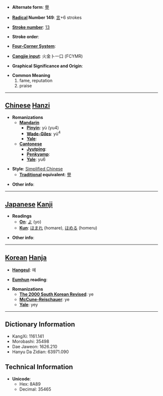 * '''Alternate form''': [[譽]]

* '''[[Wiktionary:Chinese radical index| Radical]] Number 149''': [[Wiktionary:Chinese radical index 言|言]]+6 strokes

* '''[[Wiktionary:Chinese total strokes index|Stroke number]]''': [[Wiktionary:Chinese total strokes index 13|13]]

* '''Stroke order''': 

* '''[[Wiktionary:Chinese four corner index|Four-Corner System]]''': 

* '''[[Wiktionary:Chinese Cangjie index|Cangjie input]]''': 火金卜一口 (FCYMR)

* '''Graphical Significance and Origin''': 

* '''Common Meaning'''
*#fame, reputation
*# praise


----

== [[Chinese]] [[Hanzi]] ==

* '''Romanizations'''
** '''[[Mandarin]]'''
*** '''[[Pinyin]]''': yù (yu4)
*** '''[[Wade-Giles]]''': yü<sup>4</sup>
*** '''[[Yale]]''': 
** '''[[Cantonese]]'''
*** '''[[Jyutping]]''':
*** '''[[Penkyamp]]''': 
*** '''[[Yale]]''': yu6

* '''Style''': [[Simplified Chinese]] 
** '''[[Traditional Chinese|Traditional]] equivalent''': [[譽]]

* '''Other info''': 

----

== [[Japanese]] [[Kanji]] ==

* '''Readings'''
** '''[[On]]''': [[よ]] (yo)
** '''[[Kun]]''': [[ほまれ]] (homare), [[ほめる]] (homeru)

* '''Other info''':  

----

== [[Korean]] [[Hanja]] ==

* '''[[Hangeul]]''': 예

* '''[[Eumhun]] reading''': 

* '''Romanizations'''
** '''[[The 2000 South Korean Revised Romanization|The 2000 South Korean Revised]]''': ye
** '''[[McCune-Reischauer]]''': ye
** '''[[Yale]]''': yey

----

== Dictionary Information ==

* KangXi: 1161.141
* Morobashi: 35498
* Dae Jaweon: 1626.210
* Hanyu Da Zidian: 63971.090

== Technical Information ==

* '''Unicode''':
** Hex: 8A89
** Decimal: 35465